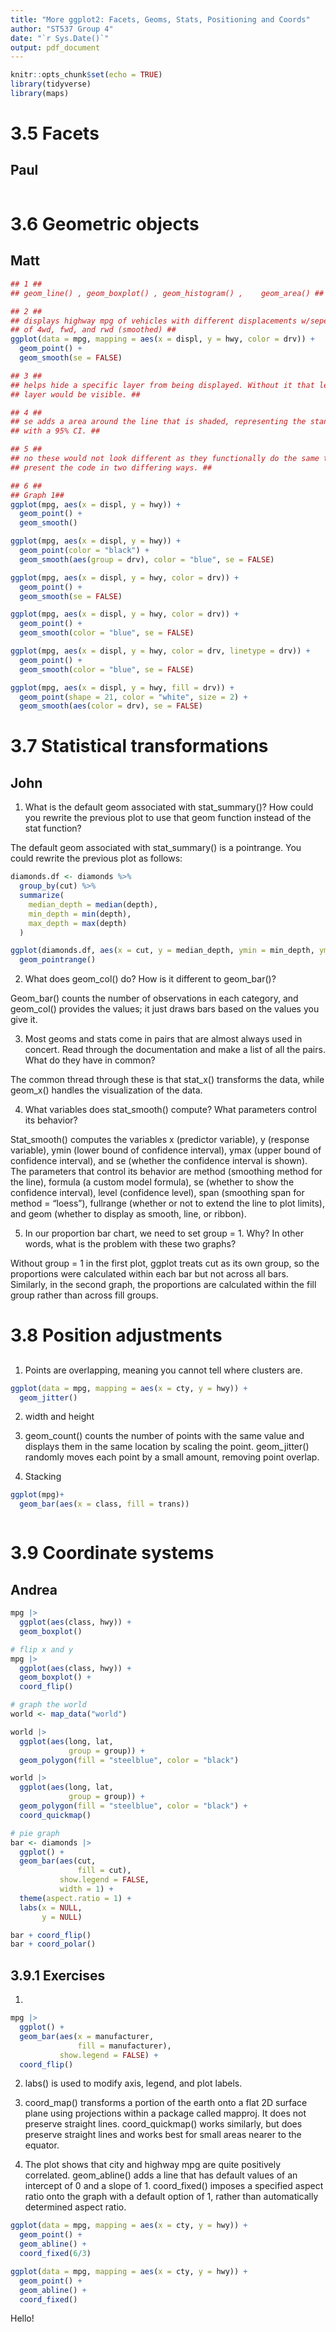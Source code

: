 ```yaml
---
title: "More ggplot2: Facets, Geoms, Stats, Positioning and Coords"
author: "ST537 Group 4"
date: "`r Sys.Date()`"
output: pdf_document
---
```


```r
knitr::opts_chunk$set(echo = TRUE)
library(tidyverse)
library(maps)
```

# 3.5 Facets
## Paul

```r

```

# 3.6 Geometric objects
## Matt

```r
## 1 ##
## geom_line() , geom_boxplot() , geom_histogram() , 	geom_area() ##

## 2 ##
## displays highway mpg of vehicles with different displacements w/seperate trend lines
## of 4wd, fwd, and rwd (smoothed) ##
ggplot(data = mpg, mapping = aes(x = displ, y = hwy, color = drv)) + 
  geom_point() + 
  geom_smooth(se = FALSE)

## 3 ##
## helps hide a specific layer from being displayed. Without it that legend in the 
## layer would be visible. ##

## 4 ##
## se adds a area around the line that is shaded, representing the standard error
## with a 95% CI. ##

## 5 ##
## no these would not look different as they functionally do the same thing, just
## present the code in two differing ways. ##

## 6 ##
## Graph 1##
ggplot(mpg, aes(x = displ, y = hwy)) +
  geom_point() +
  geom_smooth()

ggplot(mpg, aes(x = displ, y = hwy)) +
  geom_point(color = "black") +
  geom_smooth(aes(group = drv), color = "blue", se = FALSE)

ggplot(mpg, aes(x = displ, y = hwy, color = drv)) +
  geom_point() +
  geom_smooth(se = FALSE)

ggplot(mpg, aes(x = displ, y = hwy, color = drv)) +
  geom_point() +
  geom_smooth(color = "blue", se = FALSE)

ggplot(mpg, aes(x = displ, y = hwy, color = drv, linetype = drv)) +
  geom_point() +
  geom_smooth(color = "blue", se = FALSE)

ggplot(mpg, aes(x = displ, y = hwy, fill = drv)) +
  geom_point(shape = 21, color = "white", size = 2) +
  geom_smooth(aes(color = drv), se = FALSE)


```

# 3.7 Statistical transformations
## John

1.	What is the default geom associated with stat_summary()? How could you rewrite the previous plot to use that geom function instead of the stat function?

The default geom associated with stat_summary() is a pointrange. You could rewrite the previous plot as follows:

```r
diamonds.df <- diamonds %>%
  group_by(cut) %>%
  summarize(
    median_depth = median(depth),
    min_depth = min(depth),
    max_depth = max(depth)
  )

ggplot(diamonds.df, aes(x = cut, y = median_depth, ymin = min_depth, ymax = max_depth)) +
  geom_pointrange()
```

2.	What does geom_col() do? How is it different to geom_bar()?

Geom_bar() counts the number of observations in each category, and geom_col() provides the values; it just draws bars based on the values you give it.

3.	Most geoms and stats come in pairs that are almost always used in concert. Read through the documentation and make a list of all the pairs. What do they have in common?

The common thread through these is that stat_x() transforms the data, while geom_x() handles the visualization of the data. 

4.	What variables does stat_smooth() compute? What parameters control its behavior?

Stat_smooth() computes the variables x (predictor variable), y (response variable), ymin (lower bound of confidence interval), ymax (upper bound of confidence interval), and se (whether the confidence interval is shown). The parameters that control its behavior are method (smoothing method for the line), formula (a custom model formula), se (whether to show the confidence interval), level (confidence level), span (smoothing span for method = “loess”), fullrange (whether or not to extend the line to plot limits), and geom (whether to display as smooth, line, or ribbon). 

5.	In our proportion bar chart, we need to set group = 1. Why? In other words, what is the problem with these two graphs?

Without group = 1 in the first plot, ggplot treats cut as its own group, so the proportions were calculated within each bar but not across all bars. Similarly, in the second graph, the proportions are calculated within the fill group rather than across fill groups.


# 3.8 Position adjustments
## 

1. Points are overlapping, meaning you cannot tell where clusters are.
```r

ggplot(data = mpg, mapping = aes(x = cty, y = hwy)) + 
  geom_jitter()

```
2. width and height

3. geom_count() counts the number of points with the same value and displays them in the same location by scaling the point. geom_jitter() randomly moves each point by a small amount, removing point overlap.

4. Stacking
```r
ggplot(mpg)+
  geom_bar(aes(x = class, fill = trans))



```
# 3.9 Coordinate systems
## Andrea













```r
mpg |> 
  ggplot(aes(class, hwy)) +
  geom_boxplot()

# flip x and y
mpg |> 
  ggplot(aes(class, hwy)) +
  geom_boxplot() +
  coord_flip()

# graph the world
world <- map_data("world")

world |> 
  ggplot(aes(long, lat,
             group = group)) +
  geom_polygon(fill = "steelblue", color = "black") 

world |> 
  ggplot(aes(long, lat,
             group = group)) +
  geom_polygon(fill = "steelblue", color = "black") +
  coord_quickmap()    

# pie graph
bar <- diamonds |> 
  ggplot() +
  geom_bar(aes(cut,
               fill = cut),
           show.legend = FALSE,
           width = 1) +
  theme(aspect.ratio = 1) +
  labs(x = NULL, 
       y = NULL)

bar + coord_flip()
bar + coord_polar()
```
## 3.9.1 Exercises
1.
```r
mpg |> 
  ggplot() +
  geom_bar(aes(x = manufacturer, 
               fill = manufacturer),
           show.legend = FALSE) +
  coord_flip() 
```

2. labs() is used to modify axis, legend, and plot labels.

3. coord_map() transforms a portion of the earth onto a flat 2D surface plane using projections within a package called mapproj. It does not preserve straight lines. coord_quickmap() works similarly, but does preserve straight lines and works best for small areas nearer to the equator.

4. The plot shows that city and highway mpg are quite positively correlated. geom_abline() adds a line that has default values of an intercept of 0 and a slope of 1. coord_fixed() imposes a specified aspect ratio onto the graph with a default option of 1, rather than automatically determined aspect ratio. 

```r
ggplot(data = mpg, mapping = aes(x = cty, y = hwy)) +
  geom_point() + 
  geom_abline() +
  coord_fixed(6/3)

ggplot(data = mpg, mapping = aes(x = cty, y = hwy)) +
  geom_point() +
  geom_abline() +
  coord_fixed() 
```


Hello!

